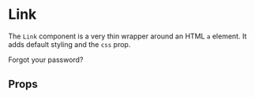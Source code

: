 

<Meta title="Primitives/Link" component={Link} />

# Link

The `Link` component is a very thin wrapper around an HTML `a` element. It adds default styling and the `css` prop.

<Canvas>
  <Story name="Basic">
    <Link href="https://app.atomlearning.co.uk/forgotten">
      Forgot your password?
    </Link>
  </Story>
</Canvas>

## Props

<ArgsTable of={Link} />
